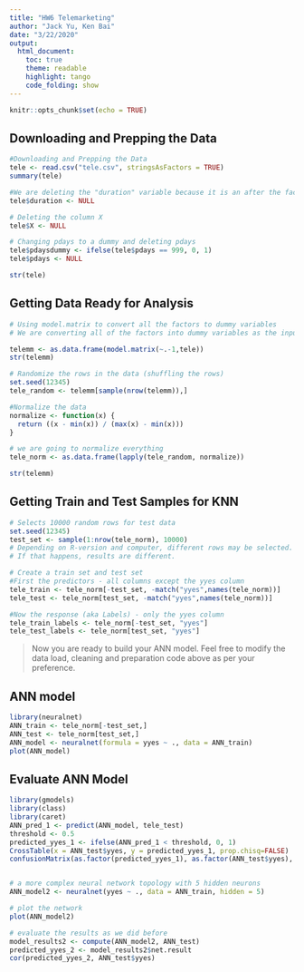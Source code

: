 ```yaml
---
title: "HW6 Telemarketing"
author: "Jack Yu, Ken Bai"
date: "3/22/2020"
output:
  html_document:
    toc: true
    theme: readable
    highlight: tango
    code_folding: show
---
```


```r
knitr::opts_chunk$set(echo = TRUE)
```

## Downloading and Prepping the Data

```r
#Downloading and Prepping the Data
tele <- read.csv("tele.csv", stringsAsFactors = TRUE)
summary(tele)

#We are deleting the "duration" variable because it is an after the fact measurement. We only should be using variables that we know before the call
tele$duration <- NULL

# Deleting the column X
tele$X <- NULL

# Changing pdays to a dummy and deleting pdays
tele$pdaysdummy <- ifelse(tele$pdays == 999, 0, 1)
tele$pdays <- NULL

str(tele)
```

## Getting Data Ready for Analysis

```r
# Using model.matrix to convert all the factors to dummy variables
# We are converting all of the factors into dummy variables as the input into knn has to be numeric

telemm <- as.data.frame(model.matrix(~.-1,tele))
str(telemm)

# Randomize the rows in the data (shuffling the rows)
set.seed(12345)
tele_random <- telemm[sample(nrow(telemm)),]

#Normalize the data
normalize <- function(x) {
  return ((x - min(x)) / (max(x) - min(x)))
}

# we are going to normalize everything 
tele_norm <- as.data.frame(lapply(tele_random, normalize))

str(telemm)
```


## Getting Train and Test Samples for KNN

```r
# Selects 10000 random rows for test data
set.seed(12345)
test_set <- sample(1:nrow(tele_norm), 10000) 
# Depending on R-version and computer, different rows may be selected. 
# If that happens, results are different. 

# Create a train set and test set
#First the predictors - all columns except the yyes column
tele_train <- tele_norm[-test_set, -match("yyes",names(tele_norm))]
tele_test <- tele_norm[test_set, -match("yyes",names(tele_norm))]

#Now the response (aka Labels) - only the yyes column
tele_train_labels <- tele_norm[-test_set, "yyes"]
tele_test_labels <- tele_norm[test_set, "yyes"]
```

> Now you are ready to build your ANN model. Feel free to modify the data load, cleaning and preparation code above as per your preference.

## ANN model

```r
library(neuralnet)
ANN_train <- tele_norm[-test_set,]
ANN_test <- tele_norm[test_set,]
ANN_model <- neuralnet(formula = yyes ~ ., data = ANN_train)
plot(ANN_model)
```

## Evaluate ANN Model

```r
library(gmodels)
library(class)
library(caret)
ANN_pred_1 <- predict(ANN_model, tele_test)
threshold <- 0.5
predicted_yyes_1 <- ifelse(ANN_pred_1 < threshold, 0, 1)
CrossTable(x = ANN_test$yyes, y = predicted_yyes_1, prop.chisq=FALSE)
confusionMatrix(as.factor(predicted_yyes_1), as.factor(ANN_test$yyes), positive = "1")


# a more complex neural network topology with 5 hidden neurons
ANN_model2 <- neuralnet(yyes ~ ., data = ANN_train, hidden = 5)

# plot the network
plot(ANN_model2)

# evaluate the results as we did before
model_results2 <- compute(ANN_model2, ANN_test)
predicted_yyes_2 <- model_results2$net.result
cor(predicted_yyes_2, ANN_test$yyes)
```



